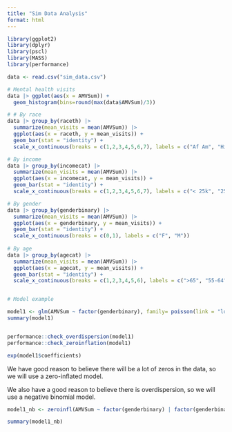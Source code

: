 ```yaml
---
title: "Sim Data Analysis"
format: html
---
```



```r
library(ggplot2)
library(dplyr)
library(pscl)
library(MASS)
library(performance)

data <- read.csv("sim_data.csv")

# Mental health visits
data |> ggplot(aes(x = AMVSum)) +
  geom_histogram(bins=round(max(data$AMVSum)/3))

# # By race
data |> group_by(raceth) |>
  summarize(mean_visits = mean(AMVSum)) |>
  ggplot(aes(x = raceth, y = mean_visits)) +
  geom_bar(stat = "identity") +
  scale_x_continuous(breaks = c(1,2,3,4,5,6,7), labels = c("Af Am", "Hispanic", "Mid Eastern", "Cauc-Other", "Cauc-Jewish", "Asian", "Nat Am/Pac Isl")) 

# By income
data |> group_by(incomecat) |>
  summarize(mean_visits = mean(AMVSum)) |>
  ggplot(aes(x = incomecat, y = mean_visits)) +
  geom_bar(stat = "identity") +
  scale_x_continuous(breaks = c(1,2,3,4,5,6,7), labels = c("< 25k", "25k-50k", "50k-75k", "75k-100k", "100k-125k", "125-150k", "> 150k"))

# By gender
data |> group_by(genderbinary) |>
  summarize(mean_visits = mean(AMVSum)) |>
  ggplot(aes(x = genderbinary, y = mean_visits)) +
  geom_bar(stat = "identity") +
  scale_x_continuous(breaks = c(0,1), labels = c("F", "M"))
 
# By age
data |> group_by(agecat) |>
  summarize(mean_visits = mean(AMVSum)) |>
  ggplot(aes(x = agecat, y = mean_visits)) +
  geom_bar(stat = "identity") +
  scale_x_continuous(breaks = c(1,2,3,4,5,6), labels = c(">65", "55-64", "45-54", "35-44", "25-34", "18-24"))


# Model example

model1 <- glm(AMVSum ~ factor(genderbinary), family= poisson(link = "log"), data=data)
summary(model1)


performance::check_overdispersion(model1)
performance::check_zeroinflation(model1)

exp(model1$coefficients)

```

We have good reason to believe there will be a lot of zeros in the data, so we will use a zero-inflated model.

We also have a good reason to believe there is overdispersion, so we will use a negative binomial model.

```r

model1_nb <- zeroinfl(AMVSum ~ factor(genderbinary) | factor(genderbinary), data=data, dist="negbin")

summary(model1_nb)
```
